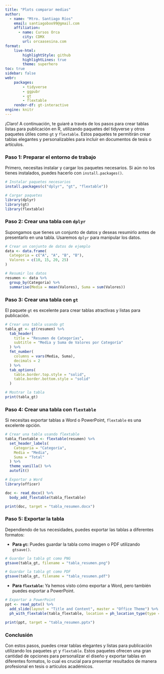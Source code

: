 ```yaml
---
title: "Plots comparar medias"
author:
  - name: "Mtro. Santiago Ríos"
    email: santiagoboo99@gmail.com
    affiliation: 
      - name: Cursos Orca
        city: CDMX
        url: orcaasesina.com
format: 
    live-html:
        highlightStyle: github
        highlightLines: true
        theme: superhero
toc: true
sidebar: false
webr:
    packages: 
        - tidyverse
        - ggpubr
        - gt
        - flextable
    render-df: gt-interactive
engine: knitr
---
```


¡Claro! A continuación, te guiaré a través de los pasos para crear tablas listas para publicación en R, utilizando paquetes del tidyverse y otros paquetes útiles como `gt` y `flextable`. Estos paquetes te permitirán crear tablas elegantes y personalizables para incluir en documentos de tesis o artículos.

### Paso 1: Preparar el entorno de trabajo

Primero, necesitas instalar y cargar los paquetes necesarios. Si aún no los tienes instalados, puedes hacerlo con `install.packages()`.

```r
# Instalar paquetes necesarios
install.packages(c("dplyr", "gt", "flextable"))

# Cargar paquetes
library(dplyr)
library(gt)
library(flextable)
```

### Paso 2: Crear una tabla con `dplyr`

Supongamos que tienes un conjunto de datos y deseas resumirlo antes de presentarlo en una tabla. Usaremos `dplyr` para manipular los datos.

```r
# Crear un conjunto de datos de ejemplo
data <- data.frame(
  Categoria = c("A", "A", "B", "B"),
  Valores = c(10, 15, 20, 25)
)

# Resumir los datos
resumen <- data %>%
  group_by(Categoria) %>%
  summarise(Media = mean(Valores), Suma = sum(Valores))
```

### Paso 3: Crear una tabla con `gt`

El paquete `gt` es excelente para crear tablas atractivas y listas para publicación.


```r
# Crear una tabla usando gt
tabla_gt <- gt(resumen) %>%
  tab_header(
    title = "Resumen de Categorías",
    subtitle = "Media y Suma de Valores por Categoría"
  ) %>%
  fmt_number(
    columns = vars(Media, Suma),
    decimals = 2
  ) %>%
  tab_options(
    table.border.top.style = "solid",
    table.border.bottom.style = "solid"
  )

# Mostrar la tabla
print(tabla_gt)
```

### Paso 4: Crear una tabla con `flextable`

Si necesitas exportar tablas a Word o PowerPoint, `flextable` es una excelente opción.

```r
# Crear una tabla usando flextable
tabla_flextable <- flextable(resumen) %>%
  set_header_labels(
    Categoria = "Categoría",
    Media = "Media",
    Suma = "Total"
  ) %>%
  theme_vanilla() %>%
  autofit()

# Exportar a Word
library(officer)

doc <- read_docx() %>%
  body_add_flextable(tabla_flextable)

print(doc, target = "tabla_resumen.docx")
```

### Paso 5: Exportar la tabla

Dependiendo de tus necesidades, puedes exportar las tablas a diferentes formatos:

- **Para `gt`:** Puedes guardar la tabla como imagen o PDF utilizando `gtsave()`.

```r
# Guardar la tabla gt como PNG
gtsave(tabla_gt, filename = "tabla_resumen.png")

# Guardar la tabla gt como PDF
gtsave(tabla_gt, filename = "tabla_resumen.pdf")
```

- **Para `flextable`:** Ya hemos visto cómo exportar a Word, pero también puedes exportar a PowerPoint.

```r
# Exportar a PowerPoint
ppt <- read_pptx() %>%
  add_slide(layout = "Title and Content", master = "Office Theme") %>%
  ph_with_flextable(tabla_flextable, location = ph_location_type(type = "body"))

print(ppt, target = "tabla_resumen.pptx")
```

### Conclusión

Con estos pasos, puedes crear tablas elegantes y listas para publicación utilizando los paquetes `gt` y `flextable`. Estos paquetes ofrecen una gran cantidad de opciones para personalizar el diseño y exportar tablas en diferentes formatos, lo cual es crucial para presentar resultados de manera profesional en tesis o artículos académicos.